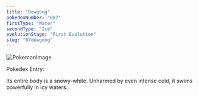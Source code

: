 ```yaml
---
title: "Dewgong"
pokedexNumber: "087"
firstType: "Water"
secondType: "Ice"
evolutionStage: "First Evolution"
slug: "87dewgong"
---
```


![PokemonImage](https://archives.bulbagarden.net/media/upload/thumb/2/2b/0087Dewgong.png/140px-0087Dewgong.png)

Pokedex Entry:

Its entire body is a snowy-white. Unharmed by even intense cold, it swims powerfully in icy waters.
